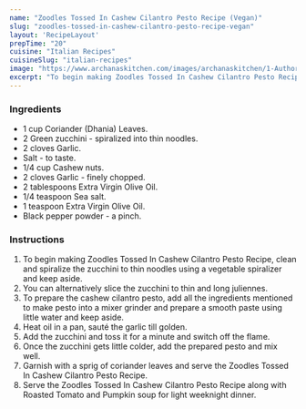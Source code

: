 ---
name: "Zoodles Tossed In Cashew Cilantro Pesto Recipe (Vegan)"
slug: "zoodles-tossed-in-cashew-cilantro-pesto-recipe-vegan"
layout: 'RecipeLayout'
prepTime: "20"
cuisine: "Italian Recipes"
cuisineSlug: "italian-recipes"
image: "https://www.archanaskitchen.com/images/archanaskitchen/1-Author/nithya.anantham/Zoodles_Tossed_In_Cashew_Cilantro_Pesto_Recipe_Vegan.jpg"
excerpt: "To begin making Zoodles Tossed In Cashew Cilantro Pesto Recipe, clean and spiralize the zucchini to thin noodles using a vegetable spiralizer and keep aside"
---

### Ingredients

- 1 cup Coriander (Dhania) Leaves.
- 2 Green zucchini - spiralized into thin noodles.
- 2 cloves Garlic.
- Salt - to taste.
- 1/4 cup Cashew nuts.
- 2 cloves Garlic - finely chopped.
- 2 tablespoons Extra Virgin Olive Oil.
- 1/4 teaspoon Sea salt.
- 1 teaspoon Extra Virgin Olive Oil.
- Black pepper powder - a pinch.

### Instructions

1. To begin making Zoodles Tossed In Cashew Cilantro Pesto Recipe, clean and spiralize the zucchini to thin noodles using a vegetable spiralizer and keep aside.
1. You can alternatively slice the zucchini to thin and long juliennes.
1. To prepare the cashew cilantro pesto, add all the ingredients mentioned to make pesto into a mixer grinder and prepare a smooth paste using little water and keep aside.
1. Heat oil in a pan, sauté the garlic till golden.
1. Add the zucchini and toss it for a minute and switch off the flame.
1. Once the zucchini gets little colder, add the prepared pesto and mix well.
1. Garnish with a sprig of coriander leaves and serve the Zoodles Tossed In Cashew Cilantro Pesto Recipe.
1. Serve the Zoodles Tossed In Cashew Cilantro Pesto Recipe along with Roasted Tomato and Pumpkin soup for light weeknight dinner.
